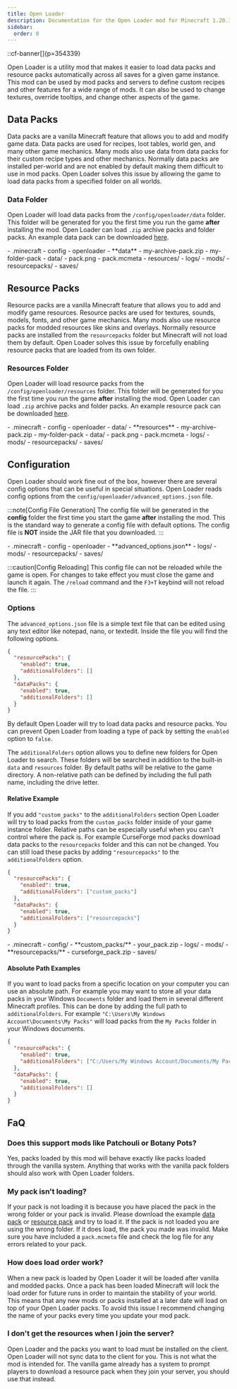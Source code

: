 ```yaml
---
title: Open Loader
description: Documentation for the Open Loader mod for Minecraft 1.20.1.
sidebar:
  order: 0
---
```


::cf-banner[]{p=354339}

Open Loader is a utility mod that makes it easier to load data packs and resource packs automatically across all saves
for a given game instance. This mod can be used by mod packs and servers to define custom recipes and other features for
a wide range of mods. It can also be used to change textures, override tooltips, and change other aspects of the game.

## Data Packs
Data packs are a vanilla Minecraft feature that allows you to add and modify game data. Data packs are used for recipes,
loot tables, world gen, and many other game mechanics. Many mods also use data from data packs for their custom recipe
types and other mechanics. Normally data packs are installed per-world and are not enabled by default making them
difficult to use in mod packs. Open Loader solves this issue by allowing the game to load data packs from a specified
folder on all worlds.

### Data Folder
Open Loader will load data packs from the `/config/openloader/data` folder. This folder will be generated for you the
first time you run the game **after** installing the mod. Open Loader can load `.zip` archive packs and folder packs. An
example data pack can be downloaded [here](https://docs.darkhax.net/assets/open-loader/datapack-1.0.0.zip).

<FileTree>
    - .minecraft
      - config
        - openloader
          - **data**
            - my-archive-pack.zip
            - my-folder-pack
              - data/
              - pack.png
              - pack.mcmeta
          - resources/
      - logs/
      - mods/
      - resourcepacks/
      - saves/
</FileTree>

## Resource Packs
Resource packs are a vanilla Minecraft feature that allows you to add and modify game resources. Resource packs are used
for textures, sounds, models, fonts, and other game mechanics. Many mods also use resource packs for modded resources
like skins and overlays. Normally resource packs are installed from the `resourcepacks` folder but Minecraft will not
load them by default. Open Loader solves this issue by forcefully enabling resource packs that are loaded from its own
folder.

### Resources Folder
Open Loader will load resource packs from the `/config/openloader/resources` folder. This folder will be generated for
you the first time you run the game **after** installing the mod. Open Loader can load `.zip` archive packs and folder
packs. An example resource pack can be downloaded [here](https://docs.darkhax.net/assets/open-loader/resourcepack-1.0.0.zip).

<FileTree>
    - .minecraft
      - config
        - openloader
          - data/
          - **resources**
            - my-archive-pack.zip
            - my-folder-pack
              - data/
              - pack.png
              - pack.mcmeta
      - logs/
      - mods/
      - resourcepacks/
      - saves/
</FileTree>

## Configuration
Open Loader should work fine out of the box, however there are several config options that can be useful in special
situations. Open Loader reads config options from the `config/openloader/advanced_options.json` file.

:::note[Config File Generation]
The config file will be generated in the **config** folder the first time you start the game **after** installing the
mod. This is the standard way to generate a config file with default options. The config file is **NOT** inside the JAR
file that you downloaded.
:::

<FileTree>
    - .minecraft
      - config
        - openloader
          - **advanced_options.json**
      - logs/
      - mods/
      - resourcepacks/
      - saves/
</FileTree>

:::caution[Config Reloading]
This config file can not be reloaded while the game is open. For changes to take effect you must close the game and
launch it again. The `/reload` command and the `F3+T` keybind will not reload the file.
:::

### Options
The `advanced_options.json` file is a simple text file that can be edited using any text editor like notepad, nano, or
textedit. Inside the file you will find the following options.

```json
{
  "resourcePacks": {
    "enabled": true,
    "additionalFolders": []
  },
  "dataPacks": {
    "enabled": true,
    "additionalFolders": []
  }
}
```

By default Open Loader will try to load data packs and resource packs. You can prevent Open Loader from loading a type
of pack by setting the `enabled` option to `false`.

The `additionalFolders` option allows you to define new folders for Open Loader to search. These folders will be
searched in addition to the built-in `data` and `resources` folder. By default paths will be relative to the game
directory. A non-relative path can be defined by including the full path name, including the drive letter.

#### Relative Example
If you add `"custom_packs"` to the `additionalFolders` section Open Loader will try to load packs from the
`custom_packs` folder inside of your game instance folder. Relative paths can be especially useful when you can't
control where the pack is. For example CurseForge mod packs download data packs to the `resourcepacks` folder and this
can not be changed. You can still load these packs by adding `"resourcepacks"` to the `additionalFolders` option.

```json {4, 8}
{
  "resourcePacks": {
    "enabled": true,
    "additionalFolders": ["custom_packs"]
  },
  "dataPacks": {
    "enabled": true,
    "additionalFolders": ["resourcepacks"]
  }
}
```

<FileTree>
    - .minecraft
      - config/
      - **custom_packs/**
        - your_pack.zip
      - logs/
      - mods/
      - **resourcepacks/**
        - curseforge_pack.zip
      - saves/
</FileTree>

#### Absolute Path Examples
If you want to load packs from a specific location on your computer you can use an absolute path. For example you may
want to store all your data packs in your Windows `Documents` folder and load them in several different Minecraft
profiles. This can be done by adding the full path to `additionalFolders`. For example
`"C:\Users\My Windows Account\Documents\My Packs"` will load packs from the `My Packs` folder in your Windows documents.

```json
{
  "resourcePacks": {
    "enabled": true,
    "additionalFolders": ["C:/Users/My Windows Account/Documents/My Packs"]
  },
  "dataPacks": {
    "enabled": true,
    "additionalFolders": []
  }
}
```

## FaQ

### Does this support mods like Patchouli or Botany Pots?
Yes, packs loaded by this mod will behave exactly like packs loaded through the vanilla system. Anything that works with
the vanilla pack folders should also work with Open Loader folders.

### My pack isn't loading?
If your pack is not loading it is because you have placed the pack in the wrong folder or your pack is invalid. Please
download the example [data pack](https://docs.darkhax.net/assets/open-loader/datapack-1.0.0.zip) or
[resource pack](https://docs.darkhax.net/assets/open-loader/resourcepack-1.0.0.zip) and try to load it. If the pack is
not loaded you are using the wrong folder. If it does load, the pack you made was invalid. Make sure you have included a
`pack.mcmeta` file and check the log file for any errors related to your pack.

### How does load order work?
When a new pack is loaded by Open Loader it will be loaded after vanilla and modded packs. Once a pack has been loaded
Minecraft will lock the load order for future runs in order to maintain the stability of your world. This means that any
new mods or packs installed at a later date will load on top of your Open Loader packs. To avoid this issue I recommend
changing the name of your packs every time you update your mod pack.

### I don't get the resources when I join the server?
Open Loader and the packs you want to load must be installed on the client. Open Loader will not sync data to the client
for you. This is not what the mod is intended for. The vanilla game already has a system to prompt players to download a
resource pack when they join your server, you should use that instead.